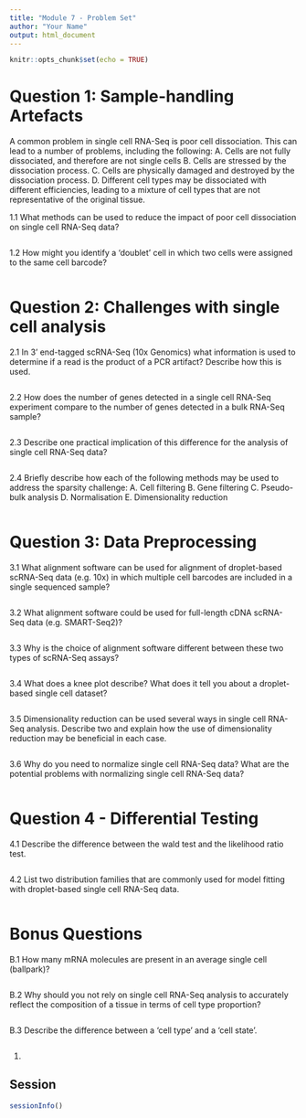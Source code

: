 ```yaml
---
title: "Module 7 - Problem Set"
author: "Your Name"
output: html_document
---
```


```r
knitr::opts_chunk$set(echo = TRUE)
```

# Question 1: Sample-handling Artefacts
A common problem in single cell RNA-Seq is poor cell dissociation. This can lead to a number of problems, including the following:
    A. Cells are not fully dissociated, and therefore are not single cells
    B. Cells are stressed by the dissociation process.
    C. Cells are physically damaged and destroyed by the dissociation process.
    D. Different cell types may be dissociated with different efficiencies, leading to a mixture of cell types that are not representative of the original tissue.

1.1 What methods can be used to reduce the impact of poor cell dissociation on single cell RNA-Seq data?
```r

```
1.2 How might you identify a 'doublet' cell in which two cells were assigned to the same cell barcode?
```r

```

# Question 2: Challenges with single cell analysis
2.1 In 3' end-tagged scRNA-Seq (10x Genomics) what information is used to determine if a read is the product of a PCR artifact? Describe how this is used.
```r

```

2.2 How does the number of genes detected in a single cell RNA-Seq experiment compare to the number of genes detected in a bulk RNA-Seq sample?
```r

```

2.3 Describe one practical implication of this difference for the analysis of single cell RNA-Seq data?
```r

```

2.4 Briefly describe how each of the following methods may be used to address the sparsity challenge:
    A. Cell filtering
    B. Gene filtering
    C. Pseudo-bulk analysis
    D. Normalisation
    E. Dimensionality reduction

```r

```

# Question 3: Data Preprocessing
3.1 What alignment software can be used for alignment of droplet-based scRNA-Seq data (e.g. 10x) in which multiple cell barcodes are included in a single sequenced sample?
```r

```

3.2 What alignment software could be used for full-length cDNA scRNA-Seq data (e.g. SMART-Seq2)?
```r

```

3.3 Why is the choice of alignment software different between these two types of scRNA-Seq assays?
```r

```

3.4 What does a knee plot describe? What does it tell you about a droplet-based single cell dataset?
```r

```

3.5 Dimensionality reduction can be used several ways in single cell RNA-Seq analysis. Describe two and explain how the use of dimensionality reduction may be beneficial in each case.
```r

```

3.6 Why do you need to normalize single cell RNA-Seq data? What are the potential problems with normalizing single cell RNA-Seq data?
```r

```

# Question 4 - Differential Testing
4.1 Describe the difference between the wald test and the likelihood ratio test.
```r

```

4.2 List two distribution families that are commonly used for model fitting with droplet-based single cell RNA-Seq data.
```r

```

# Bonus Questions
B.1 How many mRNA molecules are present in an average single cell (ballpark)?
```r

```

B.2 Why should you not rely on single cell RNA-Seq analysis to accurately reflect the composition of a tissue in terms of cell type proportion?
```r

```

B.3 Describe the difference between a 'cell type' and a 'cell state'.
```r

```





1. 

## Session

```r
sessionInfo()
```
